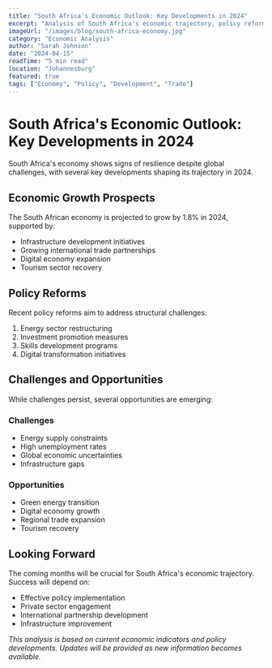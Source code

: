 ```yaml
---
title: "South Africa's Economic Outlook: Key Developments in 2024"
excerpt: "Analysis of South Africa's economic trajectory, policy reforms, and growth prospects for 2024"
imageUrl: "/images/blog/south-africa-economy.jpg"
category: "Economic Analysis"
author: "Sarah Johnson"
date: "2024-04-15"
readTime: "5 min read"
location: "Johannesburg"
featured: true
tags: ["Economy", "Policy", "Development", "Trade"]
---
```


# South Africa's Economic Outlook: Key Developments in 2024

South Africa's economy shows signs of resilience despite global challenges, with several key developments shaping its trajectory in 2024.

## Economic Growth Prospects

The South African economy is projected to grow by 1.8% in 2024, supported by:

- Infrastructure development initiatives
- Growing international trade partnerships
- Digital economy expansion
- Tourism sector recovery

## Policy Reforms

Recent policy reforms aim to address structural challenges:

1. Energy sector restructuring
2. Investment promotion measures
3. Skills development programs
4. Digital transformation initiatives

## Challenges and Opportunities

While challenges persist, several opportunities are emerging:

### Challenges
- Energy supply constraints
- High unemployment rates
- Global economic uncertainties
- Infrastructure gaps

### Opportunities
- Green energy transition
- Digital economy growth
- Regional trade expansion
- Tourism recovery

## Looking Forward

The coming months will be crucial for South Africa's economic trajectory. Success will depend on:

- Effective policy implementation
- Private sector engagement
- International partnership development
- Infrastructure improvement

*This analysis is based on current economic indicators and policy developments. Updates will be provided as new information becomes available.* 